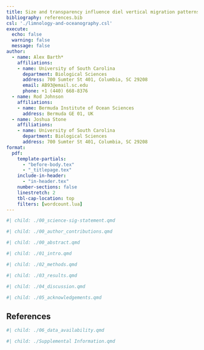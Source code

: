 ```yaml
---
title: Size and transparency influence diel vertical migration patterns in copepods.
bibliography: references.bib
csl: './limnology-and-oceanography.csl'
execute:
  echo: false
  warning: false
  message: false
author:
  - name: Alex Barth*
    affiliations:
    - name: University of South Carolina
      department: Biological Sciences
      address: 700 Sumter St 401, Columbia, SC 29208
      email: AB93@email.sc.edu
      phone: +1 (440) 668-8376
  - name: Rod Johnson
    affiliations: 
    - name: Bermuda Institute of Ocean Sciences
      address: Bermuda GE 01, UK
  - name: Joshua Stone
    affiliations:
    - name: University of South Carolina
      department: Biological Sciences
      address: 700 Sumter St 401, Columbia, SC 29208
format:
  pdf:
    template-partials:
      - "before-body.tex"
      - "_titlepage.tex"
    include-in-header:
      - "in-header.tex"
    number-sections: false
    linestretch: 2
    tbl-cap-location: top
    filters: [wordcount.lua]
---
```



```r
#| child: ./00_science-sig-statement.qmd
```


```r
#| child: ./00_author_contributions.qmd
```


```r
#| child: ./00_abstract.qmd
```


```r
#| child: ./01_intro.qmd
```

```r
#| child: ./02_methods.qmd
```

```r
#| child: ./03_results.qmd
```

```r
#| child: ./04_discussion.qmd
```

```r
#| child: ./05_acknowledgements.qmd
```

## References
::: {#refs}
:::


```r
#| child: ./06_data_availability.qmd
```


```r
#| child: ./Supplemental Information.qmd
```

